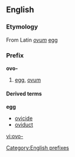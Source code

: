 ==English==

===Etymology===
From Latin ''[[ovum]]'' [[egg]]

===Prefix===
'''ovo-'''

# [[egg]], [[ovum]]

====Derived terms====
'''egg'''
*[[ovicide]]
*[[oviduct]]

[[Category:English prefixes]]

[[vi:ovo-]]
